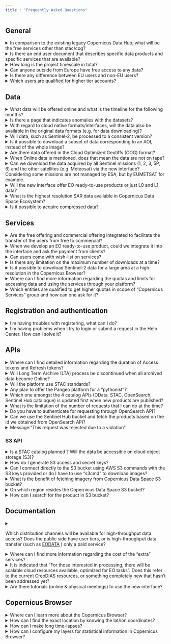 ```yaml
---
title : "Frequently Asked Questions"
---
```


## General

<details id="in-comparison-to-the-existing-legacy-copernicus-data-hub-what-will-be-the-free-services-other-than-stac-cog">
    <summary onclick="handleQuestionClick('in-comparison-to-the-existing-legacy-copernicus-data-hub-what-will-be-the-free-services-other-than-stac-cog')">In comparison to the existing legacy Copernicus Data Hub, what will be the free services other than stac/cog?</summary>
    <p>Compared to the previously existed Copernicus Data Hub, there will be additional APIs - OGC interfaces (WMS, WMTS, WCS), OpenEO, Sentinel Hub API, S3, and others. Please refer to the <a href="Roadmap.md">Roadmap</a> for more information on the timing of these interfaces.</p>
</details>

<details id="is-there-an-end-user-document-that-describes-specific-data-products-and-specific-services-that-are-available">
    <summary onclick="handleQuestionClick('is-there-an-end-user-document-that-describes-specific-data-products-and-specific-services-that-are-available')">Is there an end user document that describes specific data products and specific services that are available?</summary>
    <p>The user level details for every service and dataset will be provided in this documentation. In accordance with each and every service and dataset embedded into the ecosystem, this documentation will be updated.</p>
</details>

<details id="how-long-is-the-project-timescale-in-total">
    <summary onclick="handleQuestionClick('how-long-is-the-project-timescale-in-total')">How long is the project timescale in total?</summary>
    <p>The time scale of the project is 6 years starting from late 2022 (i.e. to the end of 2028) with an optional extension up to 4 years (i.e. 2032).</p>
</details>

<details id="can-anyone-outside-from-Europe-have-free-access-to-any-data">
    <summary onclick="handleQuestionClick('can-anyone-outside-from-Europe-have-free-access-to-any-data')">Can anyone outside from Europe have free access to any data?</summary>
    <p>Yes, data and services will be available to users worldwide and according to the EU Policy. You can visit <a href="https://dataspace.copernicus.eu/terms-and-conditions" target="_blank">Terms and Conditions</a> for more information.</p>
</details>

<details id="is-there-any-difference-between-EU-users-and-non-EU-users">
    <summary onclick="handleQuestionClick('is-there-any-difference-between-EU-users-and-non-EU-users')">Is there any difference between EU users and non-EU users?</summary>
    <p>There is no difference between EU users and non-EU users. That said, there will be a continuity of the accounts with higher throughput, managed by ESA (i.e. Copernicus Services, International Partners, etc.).</p>
</details>

<details id="which-users-are-qualified-for-higher-tier-accounts">
    <summary onclick="handleQuestionClick('which-users-are-qualified-for-higher-tier-accounts')">Which users are qualified for higher tier accounts?</summary>
    There are three types of higher tier accounts:
        <ul>
            <li>Copernicus Services - this account type is meant for European Union institutions and bodies. Organisations working on Copernicus Services are as well included in this tier.</li> 
            <li>Copernicus Collaborative Users - organisations from Copernicus Participating States with an agreement with ESA and European Commission.</li> 
            <li>Copernicus International Users - international partners with an agreement with ESA and European Commission.</li> 
        </ul>
    If your organisation fits the above-mentioned profile, do <a href="https://dataspace.copernicus.eu/copernicus-services-user">submit a request</a> for an account upgrade. If you are not sure about it, do <a href="https://dataspace.copernicus.eu/copernicus-services-user">submit a request</a> anyway and it will be evaluated.
    Please note that Copernicus Data Space Ecosystem monitoring requirements include reporting of aggregated consumption on account level, shared within project stakeholder group. 
    We would also suggest you check the following content:
        <ul>
            <li><a href="https://documentation.dataspace.copernicus.eu/Quotas.html">Information about quotas</a> for specific services</li> 
            <li>The <a href="https://dataspace.copernicus.eu/ecosystem/services">Ecosystem developers</a>, where users can get access to extended quotas under commercial terms.</li> 
      </ul>
</details>

## Data

<details id="what-data-will-be-offered-online-and-what-is-the-timeline-for-the-following-months">
    <summary onclick="handleQuestionClick('what-data-will-be-offered-online-and-what-is-the-timeline-for-the-following-months')">What data will be offered online and what is the timeline for the following months?</summary>
    <p>For the details on the data offer and timing, please refer to the <a href="Roadmap.md">Roadmap</a></p>
</details>

<details id="is-there-a-page-that-indicates-anomalies-with-the-datasets">
    <summary onclick="handleQuestionClick('is-there-a-page-that-indicates-anomalies-with-the-datasets')">Is there a page that indicates anomalies with the datasets?</summary>
    <p>The <a href="https://operations.dashboard.copernicus.eu/index" target="_blank">Copernicus Sentinel Operations Dashboard</a> provides details of events over the past three months that have impact on the completeness of the data production, such as planned calibration activities, manoeuvres, or anomalies. The information of which data is affected is included.</p>
</details>

<details id="with-regard-to-cloud-native-formats-interfaces-will-the-data-also-be-available-in-the-original-data-formats-e-g-for-data-downloading">
    <summary onclick="handleQuestionClick('with-regard-to-cloud-native-formats-interfaces-will-the-data-also-be-available-in-the-original-data-formats-e-g-for-data-downloading')">With regard to cloud native formats/interfaces, will the data also be available in the original data formats (e.g. for data downloading)?</summary>
    <p>Yes, data will also be available in original data formats (i.e. .SAFE).</p>
</details>

<details id="will-data-such-as-sentinel-2-be-processed-to-a-consistent-version">
    <summary onclick="handleQuestionClick('will-data-such-as-sentinel-2-be-processed-to-a-consistent-version')">Will data, such as Sentinel-2, be processed to a consistent version?</summary>
    <p>The Sentinel-2 data will be available at the latest processing baseline. And with the reprocessing of Sentinel-2 happening in parallel (out of scope of this project), these will become available on this service as well. For more information on Sentinel-2 reprocessing campaign, please follow <a href="https://sentinels.copernicus.eu/web/sentinel/technical-guides/sentinel-2-msi/copernicus-sentinel-2-collection-1-availability-status" target="_blank">Copernicus SENTINEL-2 Collection-1 Availability Status</a></p>
</details>

<details id="is-it-possible-to-download-a-subset-of-data-corresponding-to-an-AOI-instead-of-the-whole-image">
    <summary onclick="handleQuestionClick('is-it-possible-to-download-a-subset-of-data-corresponding-to-an-AOI-instead-of-the-whole-image')">Is it possible to download a subset of data corresponding to an AOI, instead of the whole image?</summary>
    <p>Yes, it is possible to download a subset of data, by using the dedicated APIs, i.e. Sentinel Hub, OpenEO.</p>
</details>

<details id="are-there-data-offered-in-the-cloud-optimized-geotiffs-cog-format">
    <summary onclick="handleQuestionClick('are-there-data-offered-in-the-cloud-optimized-geotiffs-cog-format')">Are there data offered in the Cloud Optimized Geotiffs (COG) format?</summary>
    <p>Yes, Sentinel-1 GRD Level 1 data will be available in COG format.</p>
</details>

<details id="when-online-data-is-mentioned-does-that-mean-the-data-are-not-on-tape">
    <summary onclick="handleQuestionClick('when-online-data-is-mentioned-does-that-mean-the-data-are-not-on-tape')">When Online data is mentioned, does that mean the data are not on tape?</summary>
    <p>The Online data (or Immediate Access Data (IAD)) are not on the tapes. Online data is the type of data where in its metadata it reads "Online": true. These data can be downloaded directly from the Copernicus Data Space Ecosystem. On the other hand, Offline data ("Online": false or Deferred Available Data(DAD)) first needs to be ordered via the <a href="https://dataspace.copernicus.eu/analyse/data-workspace" target="_blank">Data Workspace</a> and only after that step, it can be downloaded.</p>
</details>

<details id="can-we-download-the-data-acquired-by-all-sentinel-missions-1-2-3-5P-6-and-the-other-satellites-e-g-meteosat-via-the-new-interface-considering-some-missions-are-not-managed-by-esa-but-by-eumetsat-for-example">
    <summary onclick="handleQuestionClick('can-we-download-the-data-acquired-by-all-sentinel-missions-1-2-3-5P-6-and-the-other-satellites-e-g-meteosat-via-the-new-interface-considering-some-missions-are-not-managed-by-esa-but-by-eumetsat-for-example')">Can we download the data acquired by all Sentinel missions (1, 2, 3, 5P, 6) and the other satellites (e.g. Meteosat) via the new interface? Considering some missions are not managed by ESA, but by EUMETSAT for example.</summary>
    <p>The <a href="https://documentation.dataspace.copernicus.eu/Roadmap/DataTable.html">Data Roadmap</a> shows how the Copernicus Data Space Ecosystem will be continously enhanced in terms of available data.</p>
</details>

<details id="will-the-new-interface-offer-eo-ready-to-use-products-or-just-l0-and-l1-data">
    <summary onclick="handleQuestionClick('will-the-new-interface-offer-eo-ready-to-use-products-or-just-l0-and-l1-data')">Will the new interface offer EO ready-to-use products or just L0 and L1 data?</summary>
    <p>Up to L3 products will be available. Please see the <a href="Roadmap.md">Roadmap</a> and the <a href="Data.qmd">Data</a> section.</p>
</details>

<details id="what-is-the-highest-resolution-sar-data-available-in-copernicus-data-space-ecosystem">
    <summary onclick="handleQuestionClick('what-is-the-highest-resolution-sar-data-available-in-copernicus-data-space-ecosystem')">What is the highest resolution SAR data available in Copernicus Data Space Ecosystem?</summary>
    <p>The Sentinel-1 SAR achieves a spatial resolution of approximately 5 by 20 m. More information can be found <a href="https://sentinel.esa.int/web/sentinel/user-guides/sentinel-1-sar/resolutions" target="_blank">here</a>.</p>
</details>

<details id="is-it-possible-to-acquire-compressed-data">
    <summary onclick="handleQuestionClick('is-it-possible-to-acquire-compressed-data')">Is it possible to acquire compressed data?</summary>
    <p>Copernicus Data Space Ecosystem provides access to EO data in zip format without compression(i.e. zero compression applied).</p>
</details>

## Services

<details id="are-the-free-offering-and-commercial-offering-integrated-to-facilitate-the-transfer-of-the-users-from-free-to-commercial">
    <summary onclick="handleQuestionClick('are-the-free-offering-and-commercial-offering-integrated-to-facilitate-the-transfer-of-the-users-from-free-to-commercial')">Are the free offering and commercial offering integrated to facilitate the transfer of the users from free to commercial?</summary>
    <p>Yes, there will be a common user identity, which will allow registered users to seamlessly transfer between two mentioned systems.</p>
</details>

<details id="when-we-develop-an-eo-ready-to-use-product-could-we-integrate-it-into-the-interface-and-ask-the-payment-from-clients">
    <summary onclick="handleQuestionClick('when-we-develop-an-eo-ready-to-use-product-could-we-integrate-it-into-the-interface-and-ask-the-payment-from-clients')">When we develop an EO ready-to-use product, could we integrate it into the interface and ask the payment from clients?</summary>
    <p>Yes, commercial services can be built on top, similar to the Copernicus Open Licence.</p>
</details>

<details id="can-users-come-with-wish-list-on-services">
    <summary onclick="handleQuestionClick('can-users-come-with-wish-list-on-services')">Can users come with wish-list on services?</summary>
    <p>Yes, users can come up with suggestions to improve or expand the service portfolio. Users can post their improvement suggestions to <a href="https://forum.dataspace.copernicus.eu/">Community Forum</a> for further evaluation.</p>
</details>

<details id="is-there-any-limitation-on-the-maximum-number-of-downloads-at-a-time">
    <summary onclick="handleQuestionClick('is-there-any-limitation-on-the-maximum-number-of-downloads-at-a-time')">Is there any limitation on the maximum number of downloads at a time?</summary>
    <p>Yes, there will be quotas and limitations for different user types. For example, the number of concurrent connections limit for the Copernicus General user type is 4, whereas for the Copernicus Services type, it is 20. Please refer to the <a href="Quotas.qmd">Quotas and Limitations</a> section of our documentation for more information regarding quotas and limitations apply to the Copernicus General user type.</p>
</details>

<details id="is-it-possible-to-download-sentinel-2-data-for-a-large-area-at-a-high-resolution-in-the-copernicus-browser">
    <summary onclick="handleQuestionClick('is-it-possible-to-download-sentinel-2-data-for-a-large-area-at-a-high-resolution-in-the-copernicus-browser')">Is it possible to download Sentinel-2 data for a large area at a high resolution in the Copernicus Browser?</summary>
    <p>Depending on your use, we suggest to use the high-res print (via the high-res print tab) where you will get large areas in a high resolution (the data is though not georeferenced). If you need georeferenced data, split your area in several smaller images that you download or choose a bit lower resolution to stay within the limits of 2500px.</p>
</details>

<details id="where-can-I-find-more-information-regarding-the-quotas-and-limits-for-accessing-data-and-using-the-services-through-your-platform">
    <summary onclick="handleQuestionClick('where-can-I-find-more-information-regarding-the-quotas-and-limits-for-accessing-data-and-using-the-services-through-your-platform')">Where can I find more information regarding the quotas and limits for accessing data and using the services through your platform?</summary>
    <p>Please refer to the <a href="Quotas.qmd">Quotas and Limitations</a> section of our documentation for more information.</p>
</details>

<details id="which-entities-are-qualified-to-get-higher-quotas-in-scope-of-copernicus-services-group-and-how-can-one-ask-for-it">
    <summary onclick="handleQuestionClick('which-entities-are-qualified-to-get-higher-quotas-in-scope-of-copernicus-services-group-and-how-can-one-ask-for-it')">Which entities are qualified to get higher quotas in scope of "Copernicus Services" group and how can one ask for it?</summary>
    The following users and initiatives are qualified for the increased quota:<br>
    <ul>
        <li>Institutions and organisations developing or operating <a href="https://www.copernicus.eu/en/copernicus-services">Copernicus Services</a></li>
        <li>European institutions and Bodies set up under the EU Treaties.</li>
    </ul>
    Each institution or project can have several individuals' user accounts, which belong to the same organisation and share the account's quota (i.e. if one of the organisation users will consume full monthly project quota, the rest will not be able to use it further either). Project owners will be able to add further users to this organisation themselves.
    Organisations can choose the account type based on their preference, i.e. download-optimised or processing-optimized
      <ul>
        <li>Download</li> 
        <li>Processing - small</li> 
        <li>Processing - medium</li> 
        <li>Processing - large</li>
      </ul>
    In order to request for increased quota, <a href="https://dataspace.copernicus.eu/copernicus-services-user">fill out this form </a>and provide the following information:
      <ul>
        <li>account's e-mail (you have to <a href="https://identity.dataspace.copernicus.eu/auth/realms/CDSE/protocol/openid-connect/auth?client_id=cdse-public&response_type=code&scope=openid&redirect_uri=https%3A//dataspace.copernicus.eu/account/confirmed/1">register</a> before submitting this request, do use your organisation's e-mail domain)</li> 
        <li>organisation name (including department, if relevant)</li> 
        <li>project name (i.e. Copernicus Services contract reference, project reference, etc.)</li> 
        <li>project start date</li>
        <li>planned project end date</li>
        <li>institutional contact (i.e. contract officer at European Commission)</li>
        <li>preferred type of the account ("Download", "Processing-small”, “Processing-medium", "Processing-large")</li>
        <li>notes</li>
      </ul>
    Please note that Copernicus Data Space Ecosystem monitoring requirements include reporting of aggregated consumption on account level, shared within project stakeholder group.
</details>

## Registration and authentication

<details id="im-having-troubles-with-registering-what-can-I-do">
    <summary onclick="handleQuestionClick('im-having-troubles-with-registering-what-can-I-do')">I'm having troubles with registering, what can I do?</summary>
    <p>If you are having troubles with Recaptcha or receiving the initial confirmation email while registering, please send an e-mail to <a href="mailto:help-login@dataspace.copernicus.eu">help-login@dataspace.copernicus.eu</a> for direct support.</p>
</details>

<details id="im-having-problems-when-I-try-to-login-or-submit-a-request-in-the-help-center-how-can-I-solve-it">
    <summary onclick="handleQuestionClick('im-having-problems-when-I-try-to-login-or-submit-a-request-in-the-help-center-how-can-I-solve-it')">I'm having problems when I try to login or submit a request in the Help Center. How can I solve it?</summary>
    <p>This may be due to your browser settings. Please make sure Enhanced Tracking Protection is turned off and in the Privacy&Security section of your browser, make sure the option Standard (not Strict) is selected. If these doesn't solve your issue. please contact our support team via <a href= "https://helpcenter.dataspace.copernicus.eu/hc/en-gb/requests/new" target="_blank">Submit a request</a>.</p>
</details>

## APIs

<details id="where-can-I-find-detailed-information-regarding-the-duration-of-access-tokens-and-refresh-tokens">
    <summary onclick="handleQuestionClick('where-can-I-find-detailed-information-regarding-the-duration-of-access-tokens-and-refresh-tokens')">Where can I find detailed information regarding the duration of Access tokens and Refresh tokens?</summary>
    <p>The access token is valid for 10 minutes, after 10 minutes, it expires. When Access Token expires, it must <br>
        -either be refreshed by using the Refresh Token,<br>
        -or be re-generated.<br>
        The refresh token is valid for 60 minutes and can be used multiple times within that 60 minutes. The returned access token is again valid for 10 mins.<br>
        Please refer to the <a href="Quotas.qmd">Quotas and Limitations</a> section of our documentation for more information.<br>
        Also please refer to the  <a href="https://documentation.dataspace.copernicus.eu/APIs/OData.html">OData</a> section of our documentation for more information on Access and Refresh Tokens.<br></p>
</details>

<details id="will-long-term-zrchive-lta-process-be-discontinued-when-all-archived-data-become-online">
    <summary onclick="handleQuestionClick('will-long-term-zrchive-lta-process-be-discontinued-when-all-archived-data-become-online')">Will Long Term Archive (LTA) process be discontinued when all archived data become Online?</summary>
    <p>There will still be services available for so called “deferred data access” :  data collections that are not commonly used. That said, all of the most relevant collections will be available Online. The <a href="Roadmap.md">Roadmap</a> shows how the Copernicus Data Space Ecosystem will be continously upgraded and how more data become available.</p>
</details>

<details id="will-the-platform-use-stac-standards">
    <summary onclick="handleQuestionClick('will-the-platform-use-stac-standards')">Will the platform use STAC standards?</summary>
    <p>Yes, <a href= "https://documentation.dataspace.copernicus.eu/APIs/STAC.html" target="_blank">STAC Product Catalog</a> is already available. However there may be issues with using the current version with generic STAC libraries. Our dedicated teams are actively working on its development to ensure a seamless experience for all users. Nevertheless it already supports basic product search.</p>
</details>

<details id="any-plan-to-offer-the-pangeo-platform-for-a-pythonist">
    <summary onclick="handleQuestionClick('any-plan-to-offer-the-pangeo-platform-for-a-pythonist')">Any plan to offer the Pangeo platform for a "pythonist"?</summary>
    <p>This is currently not in the offer or roadmap.</p>
</details>

<details id="which-one-amongst-the-4-catalog-apis-odata-stac-opensearch-sentinel-hub-catalogue-is-updated-first-when-new-products-are-published">
    <summary onclick="handleQuestionClick('which-one-amongst-the-4-catalog-apis-odata-stac-opensearch-sentinel-hub-catalogue-is-updated-first-when-new-products-are-published')">Which one amongst the 4 catalog APIs (OData, STAC, OpenSearch, Sentinel Hub catalogue) is updated first when new products are published?</summary>
    <p>OpenSearch, OData and STAC catalog APIs all use the same backend database. Sentinel Hub catalog API contains a subset of the collections, hence it works only for the ones that have been imported to Sentinel Hub. Therefore there is no first updated one.</p>
</details>

<details id="what-is-the-limitation-of-the-number-of-requests-that-i-can-do-at-the-time">
    <summary onclick="handleQuestionClick('what-is-the-limitation-of-the-number-of-requests-that-i-can-do-at-the-time')">What is the limitation of the number of requests that I can do at the time?</summary>
    <p>For concurrent requests and other limitations please refer to the <a href="Quotas.qmd">Quotas and Limitations</a> section of our documentation for more information as the limits are different for each user type.</p>
</details>

<details id="do-you-have-to-authenticate-for-requesting-through-opensearch-api">
    <summary onclick="handleQuestionClick('do-you-have-to-authenticate-for-requesting-through-opensearch-api')">Do you have to authenticate for requesting through OpenSearch API?</summary>
    <p>There's no need to use any user or authentication when you want to search. User authentication is required for downloading products.</p>
</details>

<details id="can-we-use-the-sentinel-Hub-bucket-and-fetch-the-products-based-on-the-id-we-obtained-from-openSearch-api">
    <summary onclick="handleQuestionClick('can-we-use-the-sentinel-Hub-bucket-and-fetch-the-products-based-on-the-id-we-obtained-from-openSearch-api')">Can we use the Sentinel Hub bucket and fetch the products based on the id we obtained from OpenSearch API?</summary>
    <p>Yes, you can use Sentinel Hub bucket in addition to some programming tools by providing product ID obtained by using OpenSearch API or OData of the Copernicus Data Space Ecosystem.</p>
</details>


<details id="message-this-request-was-rejected-due-to-a-violation">
    <summary onclick="handleQuestionClick('message-this-request-was-rejected-due-to-a-violation')">Message:"This request was rejected due to a violation"</summary>
    <p>When implementing UDF in openEO that fetch files within it from a different source, an error is encountered.  <br>*Failed to parse API error response: [403] '{"status":"error","data":{"message":"This request was rejected due to a violation. Please consult with your administrator, and provide this reference ID: 12308030347893165864"}}'*  <br>Please contact our support team via <a href= "https://helpcenter.dataspace.copernicus.eu/hc/en-gb/requests/new" target="_blank">Submit a request</a>. Make sure to provide the reference ID from the error message.</p>
</details>

### S3 API

<details id="is-a-stac-catalog-planned-will-the-data-be-accessible-on-cloud-object-storage-s3">
    <summary onclick="handleQuestionClick('is-a-stac-catalog-planned-will-the-data-be-accessible-on-cloud-object-storage-s3')">Is a STAC catalog planned ? Will the data be accessible on cloud object storage (S3)?</summary>
    <p>STAC Catalog API is indeed planned. The data is already available over S3 as well.</p>
</details>

<details id="how-do-I-generate-s3-access-and-secret-keys">
    <summary onclick="handleQuestionClick('how-do-I-generate-s3-access-and-secret-keys')">How do I generate S3 access and secret keys?</summary>
    <p>Please refer to the <a href= "https://documentation.dataspace.copernicus.eu/APIs/S3.html" target="_blank">Access to EO Data via S3</a> page for the guidance on generating S3 access and secret keys.</p>
</details>

<details id="can-i-connect-directly-to-the-s3-bucket-using-aws-s3-commands-with-the-s3-keys-provided-or-do-i-have-to-use-s3cmd-to-download-images">
    <summary onclick="handleQuestionClick('can-i-connect-directly-to-the-s3-bucket-using-aws-s3-commands-with-the-s3-keys-provided-or-do-i-have-to-use-s3cmd-to-download-images')">Can I connect directly to the S3 bucket using AWS S3 commands with the S3 keys provided or do I have to use "s3cmd" to download images?</summary>
    <p>Yes, you can connect to S3 bucket using AWS S3 connection. However some functionality may not be supported. It is recommended to use the 's3cmd' command to download products.</p>
</details>

<details id="what-is-the-benefit-of-fetching-imagery-from-copernicus-dataspace-s3-bucket">
    <summary onclick="handleQuestionClick('what-is-the-benefit-of-fetching-imagery-from-copernicus-dataspace-s3-bucket')">What is the benefit of fetching imagery from Copernicus Data Space S3 bucket?</summary>
    <p>Downloading products via S3 is faster as it delivers products as a .zip archive, skipping the need of zipper.</p>
</details>

<details id="on-which-region-resides-the-copernicus-dataspace-s3-bucket">
    <summary onclick="handleQuestionClick('on-which-region-resides-the-copernicus-dataspace-s3-bucket')">On which region resides the Copernicus Data Space S3 bucket?</summary>
    <p>The repo is located in Warsaw/Poland.</p>
</details>

<details id="how-can-I-search-for-the-product-in-s3-bucket">
    <summary onclick="handleQuestionClick('how-can-I-search-for-the-product-in-s3-bucket')">How can I search for the product in S3 bucket?</summary>
    <p>Searching via ID or product name in the OpenSearch or OData will give the S3 path to the product in response.</p>
</details>



## Documentation

<details id="which-distribution-channels-will-be-available-for-high-throughput-data-access-does-the-public-side-have-user-tiers-or-is-high-throughput-data-transfer-such-as-eodata">
    <summary onclick="handleQuestionClick('which-distribution-channels-will-be-available-for-high-throughput-data-access-does-the-public-side-have-user-tiers-or-is-high-throughput-data-transfer-such-as-eodata')"><p>Which distribution channels will be available for high-throughput data access? Does the public side have user tiers, or is high-throughput data transfer (such as <a href="https://creodias.eu/remote-transfer-for-eodata" target="_black" >EODATA</a> ) only a paid service?</p></summary>
    <p>All distribution options (i.e. OData, S3, Sentinel Hub,..) will be constrained with user quotas, which includes both bandwidth limitation, as well as monthly data transfer limits. Please refer to the <a href="Quotas.qmd">Quotas and Limitations</a> section of our documentation for more information.</p>
</details>

<details id=where-can-I-find-more-information-regarding-the-cost-of-the-extra-services">
    <summary onclick="handleQuestionClick('where-can-I-find-more-information-regarding-the-cost-of-the-extra-services')">Where can I find more information regarding the cost of the “extra” services?</summary>
    <p>Pricing will be published soon.</p>
</details>

<details id="december-advertisement-of-the-copernicus-data-space-ecosystem">
    <summary onclick="handleQuestionClick('december-advertisement-of-the-copernicus-data-space-ecosystem')">It is indicated that “For those interested in processing, there will be scalable cloud resources available, optimized for EO tasks”. Does this refer to the current CreoDIAS resources, or something completely new that hasn’t been addressed yet?</summary>
    <p><a href="https://medium.com/sentinel-hub/new-copernicus-data-access-service-to-support-the-ecosystem-for-earth-observation-412f829355a3 " target="_blank">This December advertisement of the Copernicus Data Space Ecosystem</a> indicates that scalable cloud resources will be part of the commercial offering and can be obtained at <a href = "https://creodias.eu/">CREODIAS</a> in first instance. ICT-wise, there will be two options, including Open Telekom Cloud.</p>
</details>

<details id="are-there-tutorials-online-physical-meetings-to-use-the-new-interface">
    <summary onclick="handleQuestionClick('are-there-tutorials-online-physical-meetings-to-use-the-new-interface')">Are there tutorials (online & physical meetings) to use the new interface?</summary>
    <p>Tutorials will be added to the documentation in due time explaining the usage of the different interfaces. We will also be present on different conferences explaining the service & ecosystem.</p>
</details>

## Copernicus Browser

<details id="where-can-i-learn-more-about-the-copernicus-browser">
    <summary onclick="handleQuestionClick('where-can-i-learn-more-about-the-copernicus-browser')">Where can I learn more about the Copernicus Browser?</summary>
    <p>Visit our [documentation page](https://documentation.dataspace.copernicus.eu/Applications/Browser.html) for details about the Browser.</p>
</details>

<details id="how-can-i-find-the-exact-location-by-knowing-the-lat-lon-coordinates">
    <summary onclick="handleQuestionClick('how-can-i-find-the-exact-location-by-knowing-the-lat-lon-coordinates')">How can I find the exact location by knowing the lat/lon coordinates?</summary>
    <p>Simply write coordinates in the "Search places" tool in "lat,lon" form, e.g.:<br><br>
    46.0246,14.5367<br><br>
    And click enter.</p>
</details>

<details id="how-can-i-make-long-time-lapses">
    <summary onclick="handleQuestionClick('how-can-i-make-long-time-lapses')">How can I make long time-lapses?</summary>
    <p>As Copernicus Browser timelapse functionality has a limit of processing up to 300 images at once, we need to do some post-processing, to be able to create longer timelapses.<br><br>
    First, use command prompt to convert .gif timelapses from Copernicus Browser into .mp4 files and then merge them together. For example, if we want to create a five-years long timelapse from daily Sentinel-3 data, six timelapses, each 300 days long, are required. You should first download your smaller timelapses from [Copernicus Browser](https://browser.dataspace.copernicus.eu/).<br><br>
    After downloading the gifs from Copernicus Browser, we should transform them into .mp4 files. To do so, we first need to download and install the ffmpeg program for making videos. Follow [this tutorial to install ffmpeg](https://www.wikihow.com/Install-FFmpeg-on-Windows).<br><br>
    *To test if ffmpeg is installed, go to CMD and type: `ffmpeg -version`.*<br><br>
    To transform a gif into mp4, first navigate to the folder where your gif files are stored, then open your command prompt and write in the following code:</p>
```javascript
ffmpeg -i GIF1.gif -movflags faststart -pix_fmt yuv420p -vf "scale=trunc(iw/2)*2:trunc(ih/2)*2" GIF1vid.mp4
```
    *The only part of the code you need to change is the name of your gif at the start and the name of the output .mp4 video at the end.*<br><br>
    You need to transform all your .gif time-lapses into separate .mp4 files:
```javascript
ffmpeg -i GIF1.gif -movflags faststart -pix_fmt yuv420p -vf "scale=trunc(iw/2)*2:trunc(ih/2)*2" GIF1vid.mp4<br>
ffmpeg -i GIF2.gif -movflags faststart -pix_fmt yuv420p -vf "scale=trunc(iw/2)*2:trunc(ih/2)*2" GIF2vid.mp4<br>
ffmpeg -i GIF3.gif -movflags faststart -pix_fmt yuv420p -vf "scale=trunc(iw/2)*2:trunc(ih/2)*2" GIF3vid.mp4
```
    Finally, merge all the .mp4 files into a final .mp4 file with the following code:
```javascript
ffmpeg -i GIF1vid.mp4 -i GIF2vid.mp4 -i GIF3vid.mp4 -filter_complex "[0:0] [1:0] [2:0] concat=n=3:v=1:a=0" FinalVideo.mp4
```
    In this code, we specify the output name of the final .mp4 timelapse and list the .mp4 files we want to merge. We preface the .mp4 files with -i. Then we need to add as many arrays as there are input .mp4 videos; `[0:0]` for the first one, `[0:1]` for the second one, `[0:3]` for the third one and so on. The `n=3` indicates how many input .mp4 files there are.<br><br>
    For 6 input .mp4 files, the code would look like this:
```javascript
ffmpeg -i GIF1vid.mp4 -i GIF2vid.mp4 -i GIF3vid.mp4 -i GIF4vid.mp4 -i GIF5vid.mp4 -i GIF6vid.mp4 - filter_complex "[0:0][1:0][2:0][3:0][4:0][5:0] concat=n=6:v=1:a=0" FinalVideo.mp4
```
</details>

<details id="how-can-i-configure-my-layers-for-statistical-information-in-copernicus-browser">
    <summary onclick="handleQuestionClick('how-can-i-configure-my-layers-for-statistical-information-in-copernicus-browser')">How can I configure my layers for statistical information in Copernicus Browser?</summary>
    <p>In Copernicus Browser, you can view two kinds of statistical information for your imagery: a line chart of values through time for either a point or a polygon, and a histogram of values (see the chapter Statistical Analysis on our [Copernicus Browser page](https://documentation.dataspace.copernicus.eu/Applications/Browser.html#statistical-analysis)). To enable statistical features, an evalscript supporting statistical API should be used in your layers.<br><br>
    Because statistics operate on the indicator values themselves (and not on RGB), you must add an additional output to the evalscript, which returns the value without conversion to color. For example, statistics can be calculated for values of B04 or for an index like NDVI. Additionally, the evalscript should include dataMask to exclude no-data values from the calculation (no-data pixels often have value 0, which could skew the statistics), and it’s also recommended to check for presence of clouds, so we can exclude them as well (cloudy pixels usually have very high values, which could also skew the results). The user can exclude any pixels from the statistics, such as, for example, snow or water.<br><br>    
    The evalscript should contain the following outputs, with the exact same names:</p>

* `default`: Mandatory. A visualization output that defines what will be displayed on the map. The visualization can return anything you like, a single value grayscale, an RGB visualization, etc.
* `index`: Optional. Returning the raw values of your index, enabling the histogram functionality. Use FLOAT32 format to include decimals and negative values.
* `eobrowserStats`: Mandatory. An output containing both the index values and cloud information, used for line chart generation. Cloud information will allow us to filter the tiles by maximum cloud coverage. Use FLOAT32 format to include decimals and negative values.
* `dataMask`: Mandatory. A dataMask output to take no-data values into account.

    Here is an example evalscript for NDVI:
  
```javascript
//VERSION=3
function setup() {
   return {
       input: ["B04", "B08", "SCL","dataMask"], 
       //The four outputs should be setup here in the setup function, and defined under the evaluatePixel function. 
       output: [
         { id: "default", bands: 4 }, 
         { id: "index", bands: 1, sampleType: 'FLOAT32' },
         { id: "eobrowserStats", bands: 2, sampleType: 'FLOAT32' }, 
         { id: "dataMask", bands: 1 }
       ]
     };
}
// Optional filtering for clouds using the Sentinel-2A SCL band (values 1, 2, 7, 8, 9, 10, 11 are either clouds or snow)
function isCloud (scl) {
 if ([1, 2, 7, 8, 9, 10, 11].includes(scl))  {
   return false;
 } 
}
function evaluatePixel(samples) {
   let val = index(samples.B08, samples.B04); // NDVI calculation
   let imgVals = null; 
   const indexVal = samples.dataMask === 1 ? val : NaN; //NDVI index without no-data values
   const cloud = isCloud(samples.SCL) //calling in our cloud filtering functon as a cloud variable

   //Define the RGB NDVI visualization and write it into imgVals
   if (val<-0.5) imgVals = [0.05,0.05,0.05,samples.dataMask];
   else if (val<-0.2) imgVals = [0.75,0.75,0.75,samples.dataMask];
   else if (val<-0.1) imgVals = [0.86,0.86,0.86,samples.dataMask];
   else if (val<0) imgVals = [0.92,0.92,0.92,samples.dataMask];
   else if (val<0.025) imgVals = [1,0.98,0.8,samples.dataMask];
   else if (val<0.05) imgVals = [0.93,0.91,0.71,samples.dataMask];
   else if (val<0.075) imgVals = [0.87,0.85,0.61,samples.dataMask];
   else if (val<0.1) imgVals = [0.8,0.78,0.51,samples.dataMask];
   else if (val<0.125) imgVals = [0.74,0.72,0.42,samples.dataMask];
   else if (val<0.15) imgVals = [0.69,0.76,0.38,samples.dataMask];
   else if (val<0.175) imgVals = [0.64,0.8,0.35,samples.dataMask];
   else if (val<0.2) imgVals = [0.57,0.75,0.32,samples.dataMask];
   else if (val<0.25) imgVals = [0.5,0.7,0.28,samples.dataMask];
   else if (val<0.3) imgVals = [0.44,0.64,0.25,samples.dataMask];
   else if (val<0.35) imgVals = [0.38,0.59,0.21,samples.dataMask];
   else if (val<0.4) imgVals = [0.31,0.54,0.18,samples.dataMask];
   else if (val<0.45) imgVals = [0.25,0.49,0.14,samples.dataMask];
   else if (val<0.5) imgVals = [0.19,0.43,0.11,samples.dataMask];
   else if (val<0.55) imgVals = [0.13,0.38,0.07,samples.dataMask];
   else if (val<0.6) imgVals = [0.06,0.33,0.04,samples.dataMask];
   else imgVals = [0,0.27,0,samples.dataMask];

   // Return the 4 inputs and define content for each one
   return {
     default: imgVals,
     index: [indexVal],     
     eobrowserStats: [indexVal,cloud?1:0],
     dataMask: [samples.dataMask]
   };
}
```
    See the script in [Copernicus Browser](https://link.dataspace.copernicus.eu/nnvv).<br><br>
    The evalscript can be used directly in Copernicus Browser using the custom script function, or setup for the layer within the [Configuration Utility](https://shapps.dataspace.copernicus.eu/dashboard/#/configurations).<br><br>
    When you create a custom layer, it is possible to select the same layer in Copernicus Browser. Follow the steps below.

* Log into [Copernicus Browser](https://browser.dataspace.copernicus.eu/) and select your configuration from the dropdown menu in *Configurations* in the *Visualize* tab on the left.
* Select the desired data source (if all layers in your configuration have the same data source, only one will be available).
* Make sure to set the appropriate date and zoom in to the area where your data is available.
* If your configuration has more layers, they will be available for selection under the *Layers* in the *Visualize* tab on the left.
* When you have your layer displayed, draw a point or a polygon on the map and inspect the statistics features.
</details>
